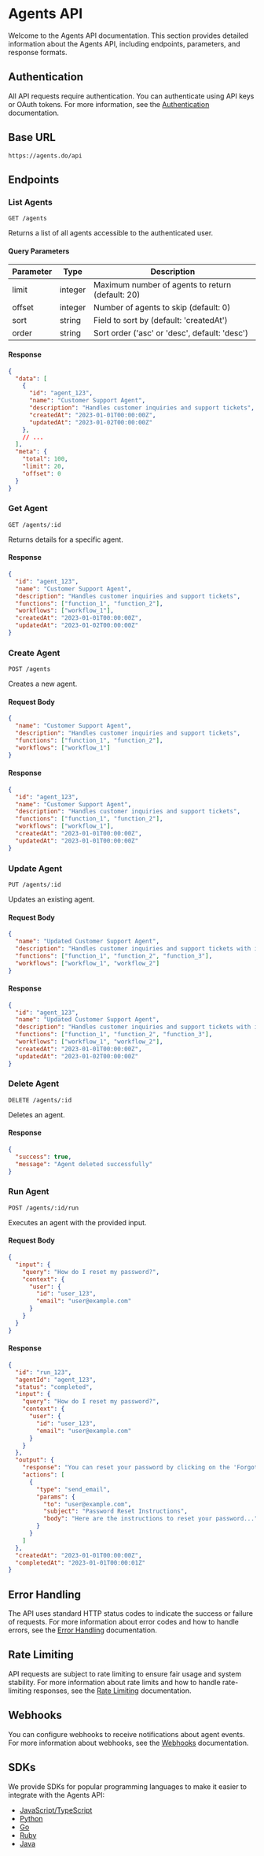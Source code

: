 # Agents API

Welcome to the Agents API documentation. This section provides detailed information about the Agents API, including endpoints, parameters, and response formats.

## Authentication

All API requests require authentication. You can authenticate using API keys or OAuth tokens. For more information, see the [Authentication](/admin/apikeys) documentation.

## Base URL

```
https://agents.do/api
```

## Endpoints

### List Agents

```
GET /agents
```

Returns a list of all agents accessible to the authenticated user.

#### Query Parameters

| Parameter | Type | Description |
|-----------|------|-------------|
| limit | integer | Maximum number of agents to return (default: 20) |
| offset | integer | Number of agents to skip (default: 0) |
| sort | string | Field to sort by (default: 'createdAt') |
| order | string | Sort order ('asc' or 'desc', default: 'desc') |

#### Response

```json
{
  "data": [
    {
      "id": "agent_123",
      "name": "Customer Support Agent",
      "description": "Handles customer inquiries and support tickets",
      "createdAt": "2023-01-01T00:00:00Z",
      "updatedAt": "2023-01-02T00:00:00Z"
    },
    // ...
  ],
  "meta": {
    "total": 100,
    "limit": 20,
    "offset": 0
  }
}
```

### Get Agent

```
GET /agents/:id
```

Returns details for a specific agent.

#### Response

```json
{
  "id": "agent_123",
  "name": "Customer Support Agent",
  "description": "Handles customer inquiries and support tickets",
  "functions": ["function_1", "function_2"],
  "workflows": ["workflow_1"],
  "createdAt": "2023-01-01T00:00:00Z",
  "updatedAt": "2023-01-02T00:00:00Z"
}
```

### Create Agent

```
POST /agents
```

Creates a new agent.

#### Request Body

```json
{
  "name": "Customer Support Agent",
  "description": "Handles customer inquiries and support tickets",
  "functions": ["function_1", "function_2"],
  "workflows": ["workflow_1"]
}
```

#### Response

```json
{
  "id": "agent_123",
  "name": "Customer Support Agent",
  "description": "Handles customer inquiries and support tickets",
  "functions": ["function_1", "function_2"],
  "workflows": ["workflow_1"],
  "createdAt": "2023-01-01T00:00:00Z",
  "updatedAt": "2023-01-01T00:00:00Z"
}
```

### Update Agent

```
PUT /agents/:id
```

Updates an existing agent.

#### Request Body

```json
{
  "name": "Updated Customer Support Agent",
  "description": "Handles customer inquiries and support tickets with improved responses",
  "functions": ["function_1", "function_2", "function_3"],
  "workflows": ["workflow_1", "workflow_2"]
}
```

#### Response

```json
{
  "id": "agent_123",
  "name": "Updated Customer Support Agent",
  "description": "Handles customer inquiries and support tickets with improved responses",
  "functions": ["function_1", "function_2", "function_3"],
  "workflows": ["workflow_1", "workflow_2"],
  "createdAt": "2023-01-01T00:00:00Z",
  "updatedAt": "2023-01-02T00:00:00Z"
}
```

### Delete Agent

```
DELETE /agents/:id
```

Deletes an agent.

#### Response

```json
{
  "success": true,
  "message": "Agent deleted successfully"
}
```

### Run Agent

```
POST /agents/:id/run
```

Executes an agent with the provided input.

#### Request Body

```json
{
  "input": {
    "query": "How do I reset my password?",
    "context": {
      "user": {
        "id": "user_123",
        "email": "user@example.com"
      }
    }
  }
}
```

#### Response

```json
{
  "id": "run_123",
  "agentId": "agent_123",
  "status": "completed",
  "input": {
    "query": "How do I reset my password?",
    "context": {
      "user": {
        "id": "user_123",
        "email": "user@example.com"
      }
    }
  },
  "output": {
    "response": "You can reset your password by clicking on the 'Forgot Password' link on the login page and following the instructions sent to your email.",
    "actions": [
      {
        "type": "send_email",
        "params": {
          "to": "user@example.com",
          "subject": "Password Reset Instructions",
          "body": "Here are the instructions to reset your password..."
        }
      }
    ]
  },
  "createdAt": "2023-01-01T00:00:00Z",
  "completedAt": "2023-01-01T00:00:01Z"
}
```

## Error Handling

The API uses standard HTTP status codes to indicate the success or failure of requests. For more information about error codes and how to handle errors, see the [Error Handling](/api/errors) documentation.

## Rate Limiting

API requests are subject to rate limiting to ensure fair usage and system stability. For more information about rate limits and how to handle rate-limiting responses, see the [Rate Limiting](/api/rate-limiting) documentation.

## Webhooks

You can configure webhooks to receive notifications about agent events. For more information about webhooks, see the [Webhooks](/admin/webhooks) documentation.

## SDKs

We provide SDKs for popular programming languages to make it easier to integrate with the Agents API:

- [JavaScript/TypeScript](/code/packages#javascript)
- [Python](/code/packages#python)
- [Go](/code/packages#go)
- [Ruby](/code/packages#ruby)
- [Java](/code/packages#java)
